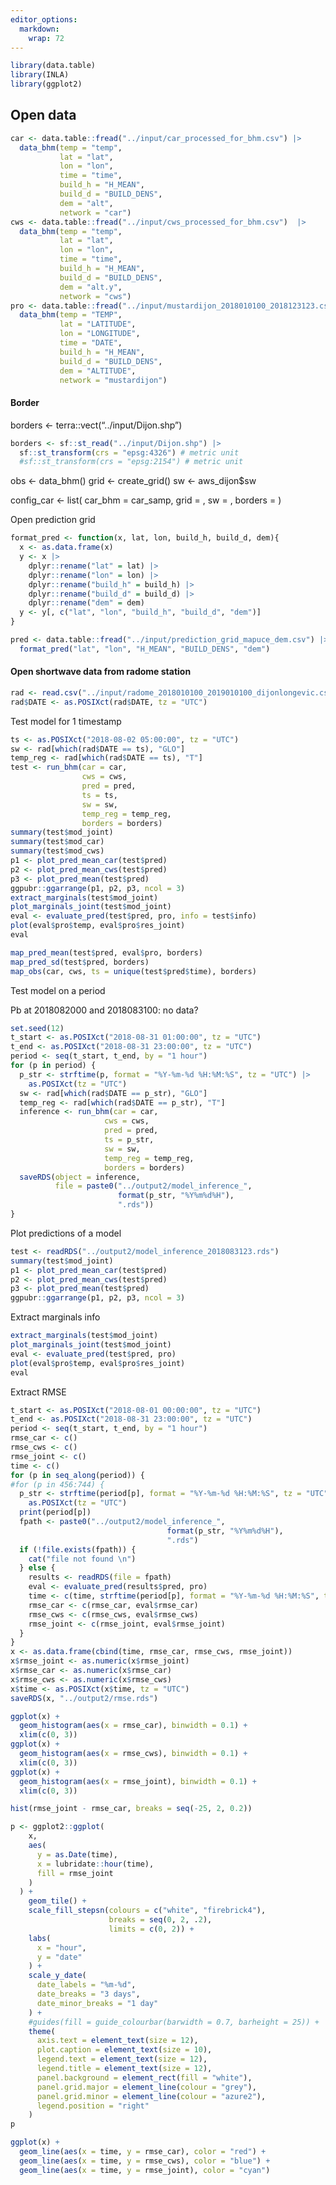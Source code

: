```yaml
---
editor_options: 
  markdown: 
    wrap: 72
---
```


```r
library(data.table)
library(INLA)
library(ggplot2)
```

## Open data

```r
car <- data.table::fread("../input/car_processed_for_bhm.csv") |>
  data_bhm(temp = "temp",
           lat = "lat",
           lon = "lon",
           time = "time",
           build_h = "H_MEAN",
           build_d = "BUILD_DENS",
           dem = "alt",
           network = "car")
cws <- data.table::fread("../input/cws_processed_for_bhm.csv")  |>
  data_bhm(temp = "temp",
           lat = "lat",
           lon = "lon",
           time = "time",
           build_h = "H_MEAN",
           build_d = "BUILD_DENS",
           dem = "alt.y",
           network = "cws")
pro <- data.table::fread("../input/mustardijon_2018010100_2018123123.csv") |>
  data_bhm(temp = "TEMP",
           lat = "LATITUDE",
           lon = "LONGITUDE",
           time = "DATE",
           build_h = "H_MEAN",
           build_d = "BUILD_DENS",
           dem = "ALTITUDE",
           network = "mustardijon")
```

#### Border

borders \<- terra::vect("../input/Dijon.shp")

```r
borders <- sf::st_read("../input/Dijon.shp") |>
  sf::st_transform(crs = "epsg:4326") # metric unit
  #sf::st_transform(crs = "epsg:2154") # metric unit
```

obs \<- data_bhm() grid \<- create_grid() sw \<- aws_dijon\$sw

config_car \<- list( car_bhm = car_samp, grid = , sw = , borders = )

Open prediction grid

```r
format_pred <- function(x, lat, lon, build_h, build_d, dem){
  x <- as.data.frame(x)
  y <- x |>
    dplyr::rename("lat" = lat) |>
    dplyr::rename("lon" = lon) |>
    dplyr::rename("build_h" = build_h) |>
    dplyr::rename("build_d" = build_d) |>
    dplyr::rename("dem" = dem)
  y <- y[, c("lat", "lon", "build_h", "build_d", "dem")]
}

pred <- data.table::fread("../input/prediction_grid_mapuce_dem.csv") |>
  format_pred("lat", "lon", "H_MEAN", "BUILD_DENS", "dem")
```

#### Open shortwave data from radome station

```r
rad <- read.csv("../input/radome_2018010100_2019010100_dijonlongevic.csv")
rad$DATE <- as.POSIXct(rad$DATE, tz = "UTC")
```

Test model for 1 timestamp

```r
ts <- as.POSIXct("2018-08-02 05:00:00", tz = "UTC")
sw <- rad[which(rad$DATE == ts), "GLO"]
temp_reg <- rad[which(rad$DATE == ts), "T"]
test <- run_bhm(car = car,
                cws = cws,
                pred = pred,
                ts = ts,
                sw = sw,
                temp_reg = temp_reg,
                borders = borders)
summary(test$mod_joint)
summary(test$mod_car)
summary(test$mod_cws)
p1 <- plot_pred_mean_car(test$pred)
p2 <- plot_pred_mean_cws(test$pred)
p3 <- plot_pred_mean(test$pred)
ggpubr::ggarrange(p1, p2, p3, ncol = 3)
extract_marginals(test$mod_joint)
plot_marginals_joint(test$mod_joint)
eval <- evaluate_pred(test$pred, pro, info = test$info)
plot(eval$pro$temp, eval$pro$res_joint)
eval
```

```r
map_pred_mean(test$pred, eval$pro, borders)
map_pred_sd(test$pred, borders)
map_obs(car, cws, ts = unique(test$pred$time), borders)
```

Test model on a period

Pb at 2018082000 and 2018083100: no data?

```r
set.seed(12)
t_start <- as.POSIXct("2018-08-31 01:00:00", tz = "UTC")
t_end <- as.POSIXct("2018-08-31 23:00:00", tz = "UTC")
period <- seq(t_start, t_end, by = "1 hour")
for (p in period) {
  p_str <- strftime(p, format = "%Y-%m-%d %H:%M:%S", tz = "UTC") |>
    as.POSIXct(tz = "UTC")
  sw <- rad[which(rad$DATE == p_str), "GLO"]
  temp_reg <- rad[which(rad$DATE == p_str), "T"]
  inference <- run_bhm(car = car,
                     cws = cws,
                     pred = pred,
                     ts = p_str,
                     sw = sw,
                     temp_reg = temp_reg,
                     borders = borders)
  saveRDS(object = inference,
          file = paste0("../output2/model_inference_",
                        format(p_str, "%Y%m%d%H"),
                        ".rds"))
}
```

Plot predictions of a model

```r
test <- readRDS("../output2/model_inference_2018083123.rds")
summary(test$mod_joint)
p1 <- plot_pred_mean_car(test$pred)
p2 <- plot_pred_mean_cws(test$pred)
p3 <- plot_pred_mean(test$pred)
ggpubr::ggarrange(p1, p2, p3, ncol = 3)
```

Extract marginals info

```r
extract_marginals(test$mod_joint)
plot_marginals_joint(test$mod_joint)
eval <- evaluate_pred(test$pred, pro)
plot(eval$pro$temp, eval$pro$res_joint)
eval
```

Extract RMSE

```r
t_start <- as.POSIXct("2018-08-01 00:00:00", tz = "UTC")
t_end <- as.POSIXct("2018-08-31 23:00:00", tz = "UTC")
period <- seq(t_start, t_end, by = "1 hour")
rmse_car <- c()
rmse_cws <- c()
rmse_joint <- c()
time <- c()
for (p in seq_along(period)) {
#for (p in 456:744) {
  p_str <- strftime(period[p], format = "%Y-%m-%d %H:%M:%S", tz = "UTC") |>
    as.POSIXct(tz = "UTC")
  print(period[p])
  fpath <- paste0("../output2/model_inference_",
                                   format(p_str, "%Y%m%d%H"),
                                   ".rds")
  if (!file.exists(fpath)) {
    cat("file not found \n")
  } else {
    results <- readRDS(file = fpath)
    eval <- evaluate_pred(results$pred, pro)
    time <- c(time, strftime(period[p], format = "%Y-%m-%d %H:%M:%S", tz = "UTC"))
    rmse_car <- c(rmse_car, eval$rmse_car)
    rmse_cws <- c(rmse_cws, eval$rmse_cws)
    rmse_joint <- c(rmse_joint, eval$rmse_joint)
  }
}
x <- as.data.frame(cbind(time, rmse_car, rmse_cws, rmse_joint))
x$rmse_joint <- as.numeric(x$rmse_joint)
x$rmse_car <- as.numeric(x$rmse_car)
x$rmse_cws <- as.numeric(x$rmse_cws)
x$time <- as.POSIXct(x$time, tz = "UTC")
saveRDS(x, "../output2/rmse.rds")
```

```r
ggplot(x) +
  geom_histogram(aes(x = rmse_car), binwidth = 0.1) +
  xlim(c(0, 3))
ggplot(x) +
  geom_histogram(aes(x = rmse_cws), binwidth = 0.1) +
  xlim(c(0, 3))
ggplot(x) +
  geom_histogram(aes(x = rmse_joint), binwidth = 0.1) +
  xlim(c(0, 3))
```

```r
hist(rmse_joint - rmse_car, breaks = seq(-25, 2, 0.2))
```

```r
p <- ggplot2::ggplot(
    x,
    aes(
      y = as.Date(time),
      x = lubridate::hour(time),
      fill = rmse_joint
    )
  ) +
    geom_tile() +
    scale_fill_stepsn(colours = c("white", "firebrick4"),
                      breaks = seq(0, 2, .2),
                      limits = c(0, 2)) +
    labs(
      x = "hour",
      y = "date"
    ) +
    scale_y_date(
      date_labels = "%m-%d",
      date_breaks = "3 days",
      date_minor_breaks = "1 day"
    ) +
    #guides(fill = guide_colourbar(barwidth = 0.7, barheight = 25)) +
    theme(
      axis.text = element_text(size = 12),
      plot.caption = element_text(size = 10),
      legend.text = element_text(size = 12),
      legend.title = element_text(size = 12),
      panel.background = element_rect(fill = "white"),
      panel.grid.major = element_line(colour = "grey"),
      panel.grid.minor = element_line(colour = "azure2"),
      legend.position = "right"
    )
p
```

```r
ggplot(x) +
  geom_line(aes(x = time, y = rmse_car), color = "red") +
  geom_line(aes(x = time, y = rmse_cws), color = "blue") +
  geom_line(aes(x = time, y = rmse_joint), color = "cyan") 
```
